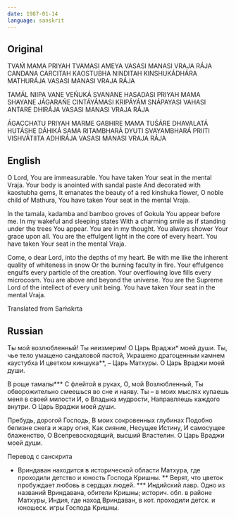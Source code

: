 ```yaml
---
date: 1987-01-14
language: sanskrit
---
```


## Original

TVAḾ MAMA PRIYAH TVAMASI AMEYA
VASASI MANASI VRAJA RÁJA
CANDANA CARCITAН KAOSTUBHA NІNDITAН
KINSHUKÁDHÁRA MATHURÁJA
VASASI MANASI VRAJA RÁJA

TAMÁL NIIPA VANE VEŃUKÁ SVANANE
HASADASI PRIYAН MAMA
SHAYANE JÁGARAŃE
CINTÁYÁMASI KRIPÁYÁM SNÁPAYASI
VAHASI ANTARE DHIRÁJA
VASASI MANASI VRAJA RÁJA

ÁGACCHATU PRIYAН MARME GABHIRE MAMA
TUŚÁRE DHAVALATÁ HUTÁSHE DÁHIKÁ SAMA
RITAMBHARÁ DYUTI SVAYAMBHARÁ PRIITI
VISHVÁTIITA ADHIRÁJA
VASASI MANASI VRAJA RÁJA

## English

O Lord, You are immeasurable.
You have taken Your seat in the mental Vraja.
Your body is anointed with sandal paste
And decorated with kaostubha gems,
It emanates the beauty of a red kinshuka flower,
O noble child of Mathura,
You have taken Your seat in the mental Vraja.

In the tamala, kadamba
and bamboo groves of Gokula
You appear before me.
In my wakeful and sleeping states
With a charming smile
as if standing under the trees
You appear. You are in my thought.
You always shower Your grace upon all.
You are the effulgent light in the core of every heart.
You have taken Your seat in the mental Vraja.

Come, o dear Lord, into the depths of my heart.
Be with me like the inherent quality
of whiteness in snow
Or the burning faculty in fire.
Your effulgence engulfs every particle
of the creation.
Your overflowing love fills every microcosm.
You are above and beyond the universe.
You are the Supreme Lord of the intellect
of every unit being.
You have taken Your seat in the mental Vraja.

Translated from Saḿskrta

## Russian

Ты мой возлюбленный! Ты неизмерим!
О Царь Враджи* моей души.
Ты, чье тело умащено сандаловой пастой,
Украшено драгоценным камнем каустубха
И цветком киншука**, – Царь Матхуры.
О Царь Враджи моей души.

В роще тамалы***
С флейтой в руках, О, мой Возлюбленный,
Ты обворожительно смеешься во сне и наяву.
Ты – в моих мыслях купаешь меня в своей милости
И, о Владыка мудрости,
Направляешь каждого внутри.
О Царь Враджи моей души.

Пребудь, дорогой Господь,
В моих сокровенных глубинах
Подобно белизне снега и жару огня,
Как сияние, Несущее Истину,
И самосущее блаженство,
О Всепревосходящий, высший Властелин.
О Царь Враджи моей души.

Перевод с санскрита
* Вриндаван находится в исторической области Матхура,
где проходили детство и юность Господа Кришны.
** Верят, что цветок пробуждает любовь в сердцах людей.
*** Индийский лавр. Одно из названий Вриндавана,
обители Кришны;  историч. обл. в районе Матхуры,
Индия, где наход Вриндаван,
в кот. проходили детск. и юношеск. игры Господа Кришны.
